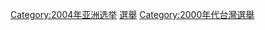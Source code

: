 {{cat year nav
| year = 2004
| cat = 台灣選舉
| sortkey = 台灣選舉
| article = 台灣選舉
| in = 
}}

[[Category:2004年亚洲选举|Category:2004年亚洲选举]]
[[Category:2004年台灣|選舉]]
[[Category:2000年代台灣選舉|Category:2000年代台灣選舉]]